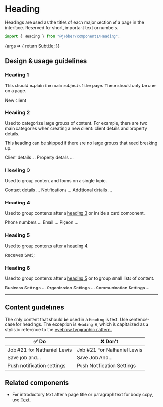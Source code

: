 
<Meta title="Components/Heading" component={Heading} />

# Heading

Headings are used as the titles of each major section of a page in the
interface. Reserved for short, important text or numbers.

```ts
import { Heading } from "@jobber/components/Heading";
```

<Canvas>
  <Story name="Heading" args={{ level: 2 }}>
    {args => {
      return <Heading {...args}>Subtitle</Heading>;
    }}
  </Story>
</Canvas>

<ArgsTable of={Heading} story="Heading" />

## Design & usage guidelines

### Heading 1

This should explain the main subject of the page. There should only be one on a
page.

<Canvas>
  <Heading level={1}>New client</Heading>
</Canvas>

### Heading 2

Used to categorize large groups of content. For example, there are two main
categories when creating a new client: client details and property details.

This heading can be skipped if there are no large groups that need breaking up.

<Canvas>
  <Heading level={2}>Client details</Heading>
  ...
  <Heading level={2}>Property details</Heading>
  ...
</Canvas>

### Heading 3

Used to group content and forms on a single topic.

<Canvas>
  <Heading level={3}>Contact details</Heading>
  ...
  <Heading level={3}>Notifications</Heading>
  ...
  <Heading level={3}>Additional details</Heading>
  ...
</Canvas>

### Heading 4

Used to group contents after a [heading 3](#heading-3) or inside a card
component.

<Canvas>
  <Heading level={4}>Phone numbers</Heading>
  ...
  <Heading level={4}>Email</Heading>
  ...
  <Heading level={4}>Pigeon</Heading>
  ...
</Canvas>

### Heading 5

Used to group contents after a [heading 4](#heading-4).

<Canvas>
  <Heading level={5}>Receives SMS</Heading>;
</Canvas>

### Heading 6

Used to group contents after a [heading 5](#heading-5) or to group small lists
of content.

<Canvas>
  <Heading level={6}>Business Settings</Heading>
  ...
  <Heading level={6}>Organization Settings</Heading>
  ...
  <Heading level={6}>Communication Settings</Heading>
  ...
</Canvas>

---

## Content guidelines

The only content that should be used in a `Heading` is text. Use sentence-case
for headings. The exception is `Heading 6`, which is capitalized as a stylistic
reference to the
[eyebrow typgraphic pattern.](https://app.uxcel.com/lessons/basics-ii-588#eyebrow-headline-8095)

| ✅ Do                       | ❌ Don't                    |
| --------------------------- | --------------------------- |
| Job #21 for Nathaniel Lewis | Job #21 For Nathaniel Lewis |
| Save job and...             | Save Job And...             |
| Push notification settings  | Push Notification Settings  |

## Related components

- For introductory text after a page title or paragraph text for body copy, use
  [Text](../?path=/docs/components-text--text).
